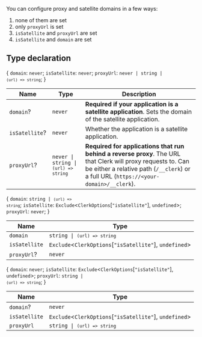 You can configure proxy and satellite domains in a few ways:

1. none of them are set
2. only `proxyUrl` is set
3. `isSatellite` and `proxyUrl` are set
4. `isSatellite` and `domain` are set

## Type declaration

\{ `domain`: `never`; `isSatellite`: `never`; `proxyUrl`: <code>never \| string \| <code>(url) => string</code></code>; \}

| Name           | Type                                                         | Description                                                                                                                                                                                           |
| -------------- | ------------------------------------------------------------ | ----------------------------------------------------------------------------------------------------------------------------------------------------------------------------------------------------- |
| `domain`?      | `never`                                                      | **Required if your application is a satellite application**. Sets the domain of the satellite application.                                                                                            |
| `isSatellite`? | `never`                                                      | Whether the application is a satellite application.                                                                                                                                                   |
| `proxyUrl`?    | <code>never \| string \| <code>(url) => string</code></code> | **Required for applications that run behind a reverse proxy**. The URL that Clerk will proxy requests to. Can be either a relative path (`/__clerk`) or a full URL (`https://<your-domain>/__clerk`). |

\{ `domain`: <code>string \| <code>(url) => string</code></code>; `isSatellite`: `Exclude`\<`ClerkOptions`\[`"isSatellite"`\], `undefined`\>; `proxyUrl`: `never`; \}

| Name          | Type                                                        |
| ------------- | ----------------------------------------------------------- |
| `domain`      | <code>string \| <code>(url) => string</code></code>         |
| `isSatellite` | `Exclude`\<`ClerkOptions`\[`"isSatellite"`\], `undefined`\> |
| `proxyUrl`?   | `never`                                                     |

\{ `domain`: `never`; `isSatellite`: `Exclude`\<`ClerkOptions`\[`"isSatellite"`\], `undefined`\>; `proxyUrl`: <code>string \| <code>(url) => string</code></code>; \}

| Name          | Type                                                        |
| ------------- | ----------------------------------------------------------- |
| `domain`?     | `never`                                                     |
| `isSatellite` | `Exclude`\<`ClerkOptions`\[`"isSatellite"`\], `undefined`\> |
| `proxyUrl`    | <code>string \| <code>(url) => string</code></code>         |
